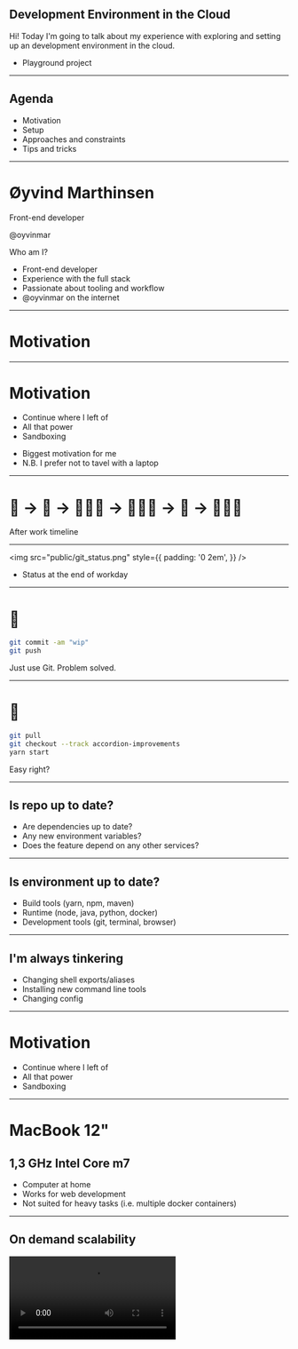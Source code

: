 


<Head>
  <title>Developing in the cloud</title>
</Head>

<!--- Intro -->

## Development Environment in the Cloud

<Notes>
Hi! Today I'm going to talk about my experience with exploring and setting up an development environment in the cloud.

- Playground project

</Notes>

---

## Agenda

- Motivation
- Setup
- Approaches and constraints
- Tips and tricks

---

# Øyvind Marthinsen

Front-end developer

@oyvinmar

<Notes>

Who am I?

- Front-end developer
- Experience with the full stack
- Passionate about tooling and workflow
- @oyvinmar on the internet

</Notes>

<!--- Motivation -->

---

# Motivation

---

# Motivation

<ul>
  <Highlight item={0}>
    <li>Continue where I left of</li>
    <li>All that power</li>
    <li>Sandboxing</li>
  </Highlight>
</ul>

<Notes>

- Biggest motivation for me
- N.B. I prefer not to tavel with a laptop

</Notes>

---

<h1><Flip>🏃</Flip> → <Flip>🚋</Flip> → 🧸👶🏻 → 👨🏻‍🍳 → 🛌 → 👨🏻‍💻</h1>

<Notes> After work timeline </Notes>

---

<img
  src="public/git_status.png"
  style={{
    padding: '0 2em',
  }}
/>

<Notes>

- Status at the end of workday

</Notes>

---

##

# :office:

```bash
git commit -am "wip"
git push
```

<Notes>

Just use Git. Problem solved.

</Notes>

---

# :house_with_garden:

```bash
git pull
git checkout --track accordion-improvements
yarn start
```

<Notes>

Easy right?

</Notes>

---

## Is repo up to date?

- Are dependencies up to date?
- Any new environment variables?
- Does the feature depend on any other services?

---

## Is environment up to date?

- Build tools (yarn, npm, maven)
- Runtime (node, java, python, docker)
- Development tools (git, terminal, browser)

---

## I'm always tinkering

- Changing shell exports/aliases
- Installing new command line tools
- Changing config

---

# Motivation

<ul>
  <Highlight item={1}>
    <li>Continue where I left of</li>
    <li>All that power</li>
    <li>Sandboxing</li>
  </Highlight>
</ul>

---

# MacBook 12"

## 1,3 GHz Intel Core m7

<Notes>

- Computer at home
- Works for web development
- Not suited for heavy tasks (i.e. multiple docker containers)

</Notes>

---

## On demand scalability

<video src="public/scalability.mp4" autoPlay loop />

<Notes>

- Not locked to a physical device
- Scale CPU/RAM after task

</Notes>

---

# Motivation

<ul>
  <Highlight item={2}>
    <li>Continue where I left of</li>
    <li>All that power</li>
    <li>Sandboxing</li>
  </Highlight>
</ul>

---

### Sandbox the development environment

<img
  src="public/sandbox.jpg"
  style={{
    maxWidth: '70%',
  }}
/>

<Notes>

- Testing new languages/development tools
- Separate server for each project
- Easy project switching (i.e. running docker container)

</Notes>

---

<!--- Setup -->

# Setup

---

<h2 style={{marginBottom: '-0.5em'}}>Architecture</h2>

<img style={{ width: '100vw' }} src="public/remote-architecture_white.svg" />

<Notes>

- The server runs a web server
- The server supports web sockets
- The browser can easily be replaced by a REST-client
- The client/editor edits files securely through ssh
- An alternative to a web server is SSH port forwarding.

</Notes>

---

<img src="public/DO_Logo_Horizontal_Blue.png" />

<Appear>

- Cheap and predictable pricing
- Simple interface
- Already had an account

</Appear>

---

## Server setup

- Ubuntu
- Development tools (git, Node.js, etc)
- SSH login
- NGINX
- Let's Encrypt

<Notes>

- Standard web server setup.
- Ubuntu with firewall enabled.
- Web sockets enabled in NGINX
- An alternative to NGINX is SSH port forwarding.

</Notes>

---

## Editing code

<video src="public/coding.mp4" autoPlay loop />

<Notes>

Server setup was pretty straightforward, but how to edit the code from remote was the hard part.

</Notes>

---

## Approaches

- SSH
- rsync + watchman
- Nuclide
- VSCode remote-development extension

---

## Keep it simple, stupid (KISS)

Use ssh and run vim or emacs on the server

---

<video src="/public/nope.mp4" autoPlay loop />

<Notes>

- I prefer VSCode

</Notes>

---

## rsync + watchman

<Split>

<img
  src="public/rsync_logo.png"
  style={{
    maxWidth: '250px',
  }}
/>

<img
  src="public/watchman_logo.png"
  style={{
    maxWidth: '250px',
  }}
/>

<GothamHeading
  style={{
    marginTop: 0,
  }}
>
  Watchman
</GothamHeading>

</Split>

<Notes>

- Use watchman to watch for local file changes and use rsync to send them to the server

</Notes>

---

## All tooling must run locally

<Appear>
  <video src="public/throw_paper.mp4" autoPlay loop />
</Appear>

<Notes>

- For example linting, type checking, compiling etc
- Issues with git

</Notes>

---

## Language Server Protocol (LSP)

<AlignLeft>

Builtin: VSCode, Atom, Eclipse Che

Plugins: Sublime, vim/neovim, Emacs, etc..

</AlignLeft>

<Notes>

- Warning: Minor digression. But this is what enables the next two approaches I will describe
- Standardized protocol for how an editor and a language server communicate. The server provides advanced language information.

</Notes>

---

<img src="public/language-server-sequence.png" />

<Notes>

- Example of how communication flows.
- Server enables features such as autocomplete, goto definition, or documentation on hover.

</Notes>

---

<GothamHeading
  variant="h1"
  style={{
    display: 'flex',
    alignItems: 'center',
  }}
>
  <img src="/public/nuclide_logo.png" style={{ height: '80px' }} />
  <span style={{ marginLeft: '12px' }}>Nuclide</span>
</GothamHeading>

- The Facebook "IDE"
- Atom with a bunch of plugins
- Built in remote development support

<Notes>

- Next approach

</Notes>

---

## Digging into Nuclide source

<video src="public/digging.mp4" autoPlay loop />

<Notes>

How is this stuff implemented?

</Notes>

---

## Nuclide VSCode extension

<Appear>

> Adds remote development capabilities to vscode 🤠

</Appear>

<Notes>

- Communicates with a fork of the nuclide server

</Notes>

---

## Nuclide VSCode extension

- Secure bidirectional channel
- File operations
- CVS integration (Mercurial)
- LSP integration

<Notes>

- Automatically install a server on the host
- Written in javascript with flow types

</Notes>

---

## I can hack this

<video src="public/hacking.mp4" autoPlay loop />

---

## Nuclide VS Code extension

- Secure bidirectional channel ✅
- File operations ✅
- CVS integration ⏸
- LSP integration 🏗

---

<img src="/public/introducing_remote.png" style={{ maxWidth: '80%' }} />

---

## VSCode Remote - SSH

> Open a remote folder on any remote machine, virtual machine, or container with a running SSH server.

---

## Can use all VSCode features

- UI Extensions run locally 🏡
- Workspace extensions remotely 🏢
- Debugging on the SSH host 🐛
- Forward port from host 🚀

<Notes>

- UI (snippets, keymaps vim/emacs, themes)
- Workspace (completion, linters, formatter)
- Debug
- SSH port forwarding

</Notes>

---

# TL;DR

## It just works

---

## Minor issues

- SSH connection hangs sometimes
- Slower assets download
- Not open source
- Does not solve config

<Notes>

- When waking from sleep. Not explored in depth.
- Big js bundles with embedded source maps can be an issue (10 mb). Hot-module reloading mitigates the issue
- Microsoft Azure bundling?
- Actually exacerbate the need for automating config

</Notes>

---

# Tips and tricks

---

## Master the command line

- Learn SSH and SCP
- Master a terminal editor (vim, emacs, nano)
- File operations (ls, mv, rm)
- Process management (ps, top, kill)

---

## Keep config in dotfiles

<video
  src="public/dotfiles_init.mp4"
  autoPlay
  loop
  style={{ maxWidth: '70%' }}
/>

<Notes>

- Link config/dotfiles (shell, vim, ssh, tmux).
- Install the tools I most commonly use.
- Can re-execute the command at any time to synchronize anything that might have changed.

</Notes>

---

## Use tmux

<img src="public/tmux.png" style={{ maxWidth: '70%' }} />

<Notes>

- Why haven't I used this before??
- Terminal multiplexer (what the hell does that mean?)
- Basically a window manger inside your terminal
- Sessions is the thing that makes it invaluable for remote development
- Can exit/detach from a session (i.e. disconnect from the server) and tmux keeps the session alive

</Notes>

---

## Unexplored benefits

- Develop in the production/test environment
- Great for onboarding?
- Security
- Develop on an tablet (i.e. iPad)

<Notes>

- Test code in the real environment. Low latency other service. Easier project setup?
- Automating project development setup
- No sensitive info on computer
- See CodeServer. Develop with VSCode in the browser

</Notes>

---

### Hype

<Split>

<div>

<img src="public/tweet_blown.png" style={{ maxWidth: '80%' }} />

<img src="public/tweet_tablet.png" style={{ maxWidth: '80%' }} />

</div>

<img src="public/tweet_changes_everything.png" style={{ maxWidth: '80%' }} />

<img src="public/tweet_setup.png" style={{ maxWidth: '80%' }} />

</Split>

<Notes>

- Not mainstream, but getting there.
- Looking for buzz (and seeing it)
- Facebook and Google have done this for years

</Notes>

---

# Links

- [Digital Ocean](https://www.digitalocean.com/)
- [rsync](https://en.wikipedia.org/wiki/Rsync)
- [Watchman](https://facebook.github.io/watchman/)
- [SSH](https://en.wikipedia.org/wiki/Secure_Shell)
- [Let’s Encrypt](https://letsencrypt.org/)
- [Language Server Protocol](https://langserver.org/)
- [VSCode Remote SSH Extension](https://marketplace.visualstudio.com/items?itemName=ms-vscode-remote.remote-ssh)
- [VSCode Remote Development using SSH (tutorial)](https://code.visualstudio.com/docs/remote/ssh)
- [Nuclide](https://nuclide.io/)
- [Dotfiles guide](http://dotfiles.github.io/)
- [My dotfiles](https://github.com/oyvinmar/dotfiles)

---

## Thanks for listening!
